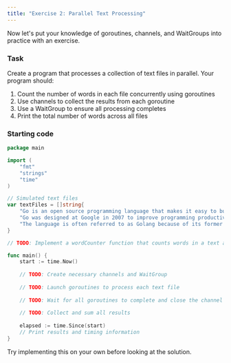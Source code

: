 ```yaml
---
title: "Exercise 2: Parallel Text Processing"
---
```


Now let's put your knowledge of goroutines, channels, and WaitGroups into practice with an exercise.

### Task
Create a program that processes a collection of text files in parallel. Your program should:

1. Count the number of words in each file concurrently using goroutines
2. Use channels to collect the results from each goroutine
3. Use a WaitGroup to ensure all processing completes
4. Print the total number of words across all files

### Starting code

```go
package main

import (
    "fmt"
    "strings"
    "time"
)

// Simulated text files
var textFiles = []string{
    "Go is an open source programming language that makes it easy to build simple, reliable, and efficient software.",
    "Go was designed at Google in 2007 to improve programming productivity in an era of multicore, networked machines.",
    "The language is often referred to as Golang because of its former domain name, golang.org.",
}

// TODO: Implement a wordCounter function that counts words in a text and sends the result to a channel

func main() {
    start := time.Now()
    
    // TODO: Create necessary channels and WaitGroup
    
    // TODO: Launch goroutines to process each text file
    
    // TODO: Wait for all goroutines to complete and close the channel
    
    // TODO: Collect and sum all results
    
    elapsed := time.Since(start)
    // Print results and timing information
}
```

Try implementing this on your own before looking at the solution.
